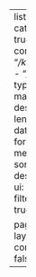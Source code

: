 ---
listing:
  - categories: true
    contents: 
    - "*/kr/*.ipynb"
    - "*/kr/*.qmd"
    type: default
    max-description-length: 250
    date-format: medium
    sort: "date desc"
    sort-ui: true
    filter-ui: true

page-layout: full
comments: false
---